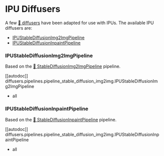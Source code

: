 <!---
Copyright 2023 The HuggingFace Team. All rights reserved.

Licensed under the Apache License, Version 2.0 (the "License");
you may not use this file except in compliance with the License.
You may obtain a copy of the License at

    http://www.apache.org/licenses/LICENSE-2.0

Unless required by applicable law or agreed to in writing, software
distributed under the License is distributed on an "AS IS" BASIS,
WITHOUT WARRANTIES OR CONDITIONS OF ANY KIND, either express or implied.
See the License for the specific language governing permissions and
limitations under the License.
-->

# IPU Diffusers

A few [🤗 diffusers](https://huggingface.co/docs/diffusers/index) have been adapted for use with IPUs. The available IPU diffusers are:

* [IPUStableDiffusionImg2ImgPipeline](#IPUStableDiffusionImg2ImgPipeline)
* [IPUStableDiffusionInpaintPipeline](#IPUStableDiffusionInpaintPipeline)


### IPUStableDiffusionImg2ImgPipeline

Based on the [🤗 StableDiffusionImg2ImgPipeline](https://huggingface.co/docs/diffusers/api/pipelines/stable_diffusion/img2img#diffusers.StableDiffusionImg2ImgPipeline) pipeline.

[[autodoc]] diffusers.pipelines.pipeline_stable_diffusion_img2img.IPUStableDiffusionImg2ImgPipeline
  - all

### IPUStableDiffusionInpaintPipeline

Based on the [🤗 StableDiffusionInpaintPipeline](https://huggingface.co/docs/diffusers/api/pipelines/stable_diffusion/img2img#diffusers.StableDiffusionInpaintPipeline) pipeline.

[[autodoc]] diffusers.pipelines.pipeline_stable_diffusion_img2img.IPUStableDiffusionInpaintPipeline
  - all